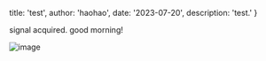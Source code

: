 
  title: 'test',
  author: 'haohao',
  date: '2023-07-20',
  description: 'test.'
}


<!-- content starts here -->

signal acquired. good morning!

![image](/static/image.png)

